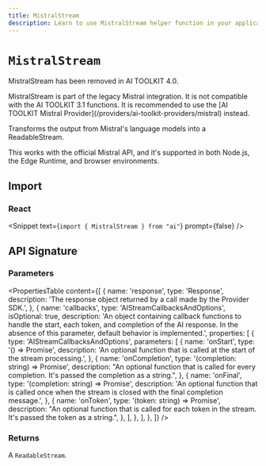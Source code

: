 ```yaml
---
title: MistralStream
description: Learn to use MistralStream helper function in your application.
---
```


# `MistralStream`

<Note type="warning">MistralStream has been removed in AI TOOLKIT 4.0.</Note>

<Note type="warning">
  MistralStream is part of the legacy Mistral integration. It is not compatible
  with the AI TOOLKIT 3.1 functions. It is recommended to use the [AI TOOLKIT
  Mistral Provider](/providers/ai-toolkit-providers/mistral) instead.
</Note>

Transforms the output from Mistral's language models into a ReadableStream.

This works with the official Mistral API, and it's supported in both Node.js, the Edge Runtime, and browser environments.

## Import

### React

<Snippet text={`import { MistralStream } from "ai"`} prompt={false} />

## API Signature

### Parameters

<PropertiesTable
  content={[
    {
      name: 'response',
      type: 'Response',
      description:
        'The response object returned by a call made by the Provider SDK.',
    },
    {
      name: 'callbacks',
      type: 'AIStreamCallbacksAndOptions',
      isOptional: true,
      description:
        'An object containing callback functions to handle the start, each token, and completion of the AI response. In the absence of this parameter, default behavior is implemented.',
      properties: [
        {
          type: 'AIStreamCallbacksAndOptions',
          parameters: [
            {
              name: 'onStart',
              type: '() => Promise<void>',
              description:
                'An optional function that is called at the start of the stream processing.',
            },
            {
              name: 'onCompletion',
              type: '(completion: string) => Promise<void>',
              description:
                "An optional function that is called for every completion. It's passed the completion as a string.",
            },
            {
              name: 'onFinal',
              type: '(completion: string) => Promise<void>',
              description:
                'An optional function that is called once when the stream is closed with the final completion message.',
            },
            {
              name: 'onToken',
              type: '(token: string) => Promise<void>',
              description:
                "An optional function that is called for each token in the stream. It's passed the token as a string.",
            },
          ],
        },
      ],
    },
  ]}
/>

### Returns

A `ReadableStream`.
